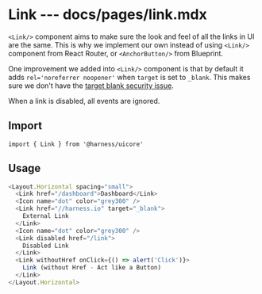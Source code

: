 # Link --- docs/pages/link.mdx

`<Link/>` component aims to make sure the look and feel of all the links in UI are the same. This is why we implement our own instead of using `<Link/>` component from React Router, or `<AnchorButton/>` from Blueprint.

One improvement we added into `<Link/>` component is that by default it adds `rel='noreferrer noopener'` when `target` is set to `_blank`. This makes sure we don't have the [target blank security issue](https://github.com/yannickcr/eslint-plugin-react/blob/master/docs/rules/jsx-no-target-blank.md).

When a link is disabled, all events are ignored.

## Import

```
import { Link } from '@harness/uicore'
```

## Usage

```js live=true
<Layout.Horizontal spacing="small">
  <Link href="/dashboard">Dashboard</Link>
  <Icon name="dot" color="grey300" />
  <Link href="//harness.io" target="_blank">
    External Link
  </Link>
  <Icon name="dot" color="grey300" />
  <Link disabled href="/link">
    Disabled Link
  </Link>
  <Link withoutHref onClick={() => alert('Click')}>
    Link (without Href - Act like a Button)
  </Link>
</Layout.Horizontal>
```
